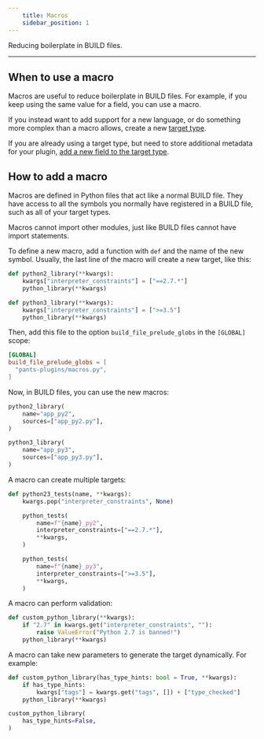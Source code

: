 ```yaml
---
    title: Macros
    sidebar_position: 1
---
```


Reducing boilerplate in BUILD files.

---

## When to use a macro

Macros are useful to reduce boilerplate in BUILD files. For example, if you keep using the same value for a field, you can use a macro.

If you instead want to add support for a new language, or do something more complex than a macro allows, create a new [target type](./the-target-api/creating-new-targets.mdx).

If you are already using a target type, but need to store additional metadata for your plugin, [add a new field to the target type](./the-target-api/extending-pre-existing-targets.mdx).

## How to add a macro

Macros are defined in Python files that act like a normal BUILD file. They have access to all the symbols you normally have registered in a BUILD file, such as all of your target types.

Macros cannot import other modules, just like BUILD files cannot have import statements.

To define a new macro, add a function with `def` and the name of the new symbol. Usually, the last line of the macro will create a new target, like this:

```python title="pants-plugins/macros.py"
def python2_library(**kwargs):
    kwargs["interpreter_constraints"] = ["==2.7.*"]
    python_library(**kwargs)

def python3_library(**kwargs):
    kwargs["interpreter_constraints"] = [">=3.5"]
    python_library(**kwargs)
```

Then, add this file to the option `build_file_prelude_globs` in the `[GLOBAL]` scope:

```toml title="pants.toml"
[GLOBAL]
build_file_prelude_globs = [
  "pants-plugins/macros.py",
]
```

Now, in BUILD files, you can use the new macros:

```python title="project/BUILD"
python2_library(
    name="app_py2",
    sources=["app_py2.py"],
)

python3_library(
    name="app_py3",
    sources=["app_py3.py"],
)
```

A macro can create multiple targets:

```python title="pants-plugins/macros.py"
def python23_tests(name, **kwargs):
    kwargs.pop("interpreter_constraints", None)

    python_tests(
        name=f"{name}_py2",
        interpreter_constraints=["==2.7.*"],
        **kwargs,
    )

    python_tests(
        name=f"{name}_py3",
        interpreter_constraints=[">=3.5"],
        **kwargs,
    )

```

A macro can perform validation:

```python title="pants-plugins/macros.py"
def custom_python_library(**kwargs):
    if "2.7" in kwargs.get("interpreter_constraints", ""):
        raise ValueError("Python 2.7 is banned!")
    python_library(**kwargs)
```

A macro can take new parameters to generate the target dynamically. For example:

```python tab={"label":"pants-plugins/macros.py"}
def custom_python_library(has_type_hints: bool = True, **kwargs):
    if has_type_hints:
        kwargs["tags"] = kwargs.get("tags", []) + ["type_checked"]
    python_library(**kwargs)
```

```python tab={"label":"project/BUILD"}
custom_python_library(
    has_type_hints=False,
)
```
